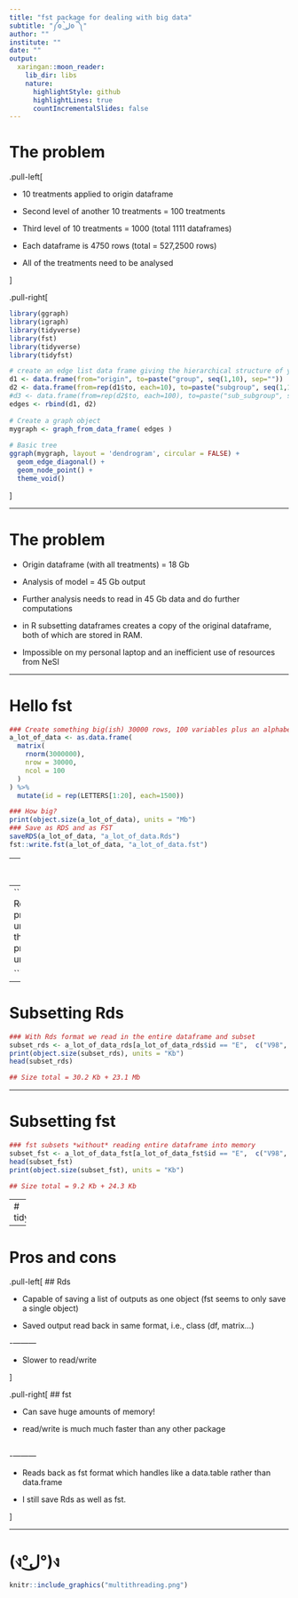 ```yaml
---
title: "fst package for dealing with big data"
subtitle: "༼ʘ̚ل͜ʘ̚༽"
author: ""
institute: ""
date: ""
output:
  xaringan::moon_reader:
    lib_dir: libs
    nature:
      highlightStyle: github
      highlightLines: true
      countIncrementalSlides: false
---
```


# The problem

.pull-left[

- 10 treatments applied to origin dataframe

- Second level of another 10 treatments = 100 treatments

- Third level of 10 treatments = 1000 (total 1111 dataframes)

- Each dataframe is 4750 rows (total = 527,2500 rows)

- All of the treatments need to be analysed

]


.pull-right[
```r
library(ggraph)
library(igraph)
library(tidyverse)
library(fst)
library(tidyverse)
library(tidyfst)

# create an edge list data frame giving the hierarchical structure of your individuals
d1 <- data.frame(from="origin", to=paste("group", seq(1,10), sep=""))
d2 <- data.frame(from=rep(d1$to, each=10), to=paste("subgroup", seq(1,100), sep="_"))
#d3 <- data.frame(from=rep(d2$to, each=100), to=paste("sub_subgroup", seq(1,1000), sep="_"))
edges <- rbind(d1, d2)
 
# Create a graph object 
mygraph <- graph_from_data_frame( edges )
 
# Basic tree
ggraph(mygraph, layout = 'dendrogram', circular = FALSE) + 
  geom_edge_diagonal() +
  geom_node_point() +
  theme_void()
```
]



---

# The problem

- Origin dataframe (with all treatments) = 18 Gb

- Analysis of model = 45 Gb output

- Further analysis needs to read in 45 Gb data and do further computations

- in R subsetting dataframes creates a copy of the original dataframe, both of which are stored in RAM.

- Impossible on my personal laptop and an inefficient use of resources from NeSI



---

# Hello fst


```r
### Create something big(ish) 30000 rows, 100 variables plus an alphabetical id column
a_lot_of_data <- as.data.frame(
  matrix(
    rnorm(3000000),
    nrow = 30000,
    ncol = 100
  )
) %>% 
  mutate(id = rep(LETTERS[1:20], each=1500))

### How big?
print(object.size(a_lot_of_data), units = "Mb")
### Save as RDS and as FST
saveRDS(a_lot_of_data, "a_lot_of_data.Rds")
fst::write.fst(a_lot_of_data, "a_lot_of_data.fst")
```

---
# Size matters, the smaller the better...

```r
### Read in both formats
a_lot_of_data_rds <- readRDS("a_lot_of_data.rds")
a_lot_of_data_fst <- fst("a_lot_of_data.fst")
```
--
```r
### How Big are they now?
## Rds, same as original
print(object.size(a_lot_of_data_rds), units = "Mb")
## fst, a lot smaller than original
print(object.size(a_lot_of_data_fst), units = "Kb")

```

---
# Subsetting Rds

```r
### With Rds format we read in the entire dataframe and subset
subset_rds <- a_lot_of_data_rds[a_lot_of_data_rds$id == "E",  c("V98", "id")]
print(object.size(subset_rds), units = "Kb")
head(subset_rds)

## Size total = 30.2 Kb + 23.1 Mb
```
---

# Subsetting fst
```r
### fst subsets *without* reading entire dataframe into memory
subset_fst <- a_lot_of_data_fst[a_lot_of_data_fst$id == "E",  c("V98", "id")]
head(subset_fst)
print(object.size(subset_fst), units = "Kb")

## Size total = 9.2 Kb + 24.3 Kb
```

---
# tidyfst
```r
### Subsetting can also be done with tidyfst package that replicates some tidyverse functions
subset_tidyfst <- filter_dt(a_lot_of_data_fst, id == "C") %>% 
  select_dt(V98, id) #the tidyfst way of filtering fst data tables
head(subset_tidyfst)  
```

---

# Pros and cons

.pull-left[
## Rds

- Capable of saving a list of outputs as one object (fst seems to only save a single object)

- Saved output read back in same format, i.e., class (df, matrix...)

\----------
<br>


- Slower to read/write

]


.pull-right[
## fst

- Can save huge amounts of memory!

- read/write is much much faster than any other package

<br>
\----------
<br>

- Reads back as fst format which handles like a data.table rather than data.frame

- I still save Rds as well as fst.

]


---
# (ง°ل͜°)ง
```r
knitr::include_graphics("multithreading.png")
```

















